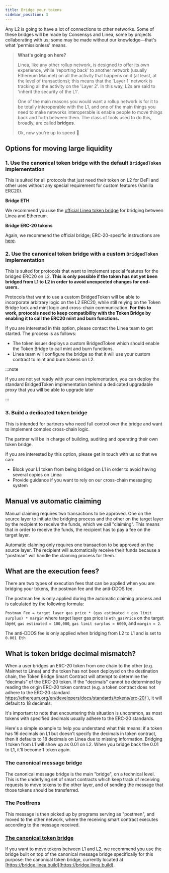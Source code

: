 ```yaml
---
title: Bridge your tokens
sidebar_position: 3
---
```


Any L2 is going to have a lot of connections to other networks. Some of these bridges will be made by Consensys and
Linea, some by projects collaborating with us; some may be made without our knowledge—that's what 'permissionless' means.

> **What's going on here?**
>
> Linea, like any other rollup network, is designed to offer its own experience, while 'reporting back' to another network (usually Ethereum Mainnet) on all the activity that happens on it (at least, at the level of transactions); this means that the 'Layer 1' network is tracking all the activity on the 'Layer 2'. In this way, L2s are said to 'inherit the security of the L1'.
>
> One of the main reasons you would want a rollup network is for it to be totally interoperable with the L1, and one of the main things you need to make networks interoperable is enable people to move things back and forth between them. The class of tools used to do this, broadly, are called **bridges**.
>
> Ok, now you're up to speed 🚀


## Options for moving large liquidity

### 1. Use the canonical token bridge with the default `BridgedToken` implementation

This is suited for all protocols that just need their token on L2 for DeFi and other uses without any special requirement for custom features (Vanilla ERC20).

**Bridge ETH**

We recommend you use the [official Linea token bridge](./how-to-bridge-eth.md) for bridging between Linea and Ethereum.

**Bridge ERC-20 tokens**

Again, we recommend the official bridge; ERC-20-specific instructions are [here](./how-to-bridge-erc20-tokens.mdx).

### 2. Use the canonical token bridge with a custom `BridgedToken` implementation

This is suited for protocols that want to implement special features for the bridged ERC20 on L2. **This is only possible if the token has not yet been bridged from L1 to L2 in order to avoid unexpected changes for end-users.**

Protocols that want to use a custom BridgedToken will be able to incorporate arbitrary logic on the L2 ERC20, while still relying on the Token Bridge lock and mint logic and cross-chain communication. **For this to work, protocols need to keep compatibility with the Token Bridge by enabling it to call the ERC20 mint and burn functions.**

If you are interested in this option, please contact the Linea team to get started. The process is as follows:

- The token issuer deploys a custom BridgedToken which should enable the Token Bridge to call mint and burn functions.
- Linea team will configure the bridge so that it will use your custom contract to mint and burn tokens on L2.

:::note

If you are not yet ready with your own implementation, you can deploy the standard BridgedToken implementation behind a dedicated upgradable proxy that you will be able to upgrade later

:::

### 3. Build a dedicated token bridge

This is intended for partners who need full control over the bridge and want to implement complex cross-chain logic.

The partner will be in charge of building, auditing and operating their own token bridge.

If you are interested by this option, please get in touch with us so that we can:

- Block your L1 token from being bridged on L1 in order to avoid having several copies on Linea
- Provide guidance if you want to rely on our cross-chain messaging system

## Manual vs automatic claiming

Manual claiming requires two transactions to be approved. One on the source layer to initiate the bridging process and the other on the target layer by the recipient to receive the funds, which we call "claiming". This means that in order to receive the funds, the recipient has to pay a fee on the target layer.

Automatic claiming only requires one transaction to be approved on the source layer. The recipient will automatically receive their funds because a "postman" will handle the claiming process for them.

## What are the execution fees?

There are two types of execution fees that can be applied when you are bridging your tokens, the postman fee and the anti-DDOS fee.

The postman fee is only applied during the automatic claiming process and is calculated by the following formula:

`Postman Fee = target layer gas price * (gas estimated + gas limit surplus) * margin` where target layer gas price is `eth_gasPrice` on the target layer, `gas estimated = 100,000`, `gas limit surplus = 6000`, and `margin = 2`.

The anti-DDOS fee is only applied when bridging from L2 to L1 and is set to `0.001 Eth`

## What is token bridge decimal mismatch?

When a user bridges an ERC-20 token from one chain to the other (e.g. Mainnet to Linea) and the token has not been deployed on the destination chain, the Token Bridge Smart Contract will attempt to determine the “decimals” of the ERC-20 token. If the "decimals" cannot be determined by reading the origin ERC-20 token contract (e.g. a token contract does not adhere to the ERC-20 standard https://ethereum.org/en/developers/docs/standards/tokens/erc-20/ ), it will default to 18 decimals.

It's important to note that encountering this situation is uncommon, as most tokens with specified decimals usually adhere to the ERC-20 standards.

Here's a simple example to help you understand what this means: if a token has 16 decimals on L1 but doesn't specify the decimals in token contract, then it defaults to 18 decimals on Linea due to missing information. Bridging 1 token from L1 will show up as 0.01 on L2. When you bridge back the 0.01 to L1, it'll become 1 token again.

### The canonical message bridge

The canonical message bridge is the main "bridge", on a technical level. This is the underlying set of smart contracts which keep track of receiving requests to move tokens to the other layer, and of sending the message that those tokens should be transferred.

### The Postfrens

This message is then picked up by programs serving as "postmen", and moved to the other network, where the receiving smart contract executes according to the message received.

### [The canonical token bridge](../../architecture/bridges/canonical-token-bridge.mdx)

If you want to move tokens between L1 and L2, we recommend you use the bridge built on top of the canonical message bridge specifically
for this purpose: the canonical token bridge, currently located at [https://bridge.linea.build](https://bridge.linea.build).
